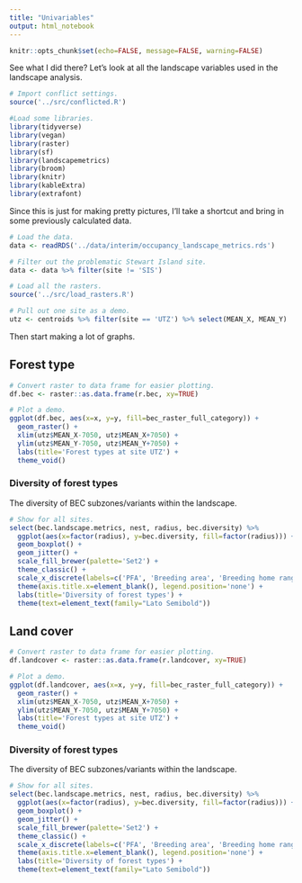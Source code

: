 ```yaml
---
title: "Univariables"
output: html_notebook
---
```


```r
knitr::opts_chunk$set(echo=FALSE, message=FALSE, warning=FALSE)
```

See what I did there? Let's look at all the landscape variables used in the landscape analysis.

```r
# Import conflict settings.
source('../src/conflicted.R')

#Load some libraries.
library(tidyverse)
library(vegan)
library(raster)
library(sf)
library(landscapemetrics)
library(broom)
library(knitr)
library(kableExtra)
library(extrafont)
```

Since this is just for making pretty pictures, I'll take a shortcut and bring in some previously calculated data.

```r
# Load the data.
data <- readRDS('../data/interim/occupancy_landscape_metrics.rds')

# Filter out the problematic Stewart Island site.
data <- data %>% filter(site != 'SIS')

# Load all the rasters.
source('../src/load_rasters.R')

# Pull out one site as a demo.
utz <- centroids %>% filter(site == 'UTZ') %>% select(MEAN_X, MEAN_Y)
```

Then start making a lot of graphs.

## Forest type

```r
# Convert raster to data frame for easier plotting.
df.bec <- raster::as.data.frame(r.bec, xy=TRUE)

# Plot a demo.
ggplot(df.bec, aes(x=x, y=y, fill=bec_raster_full_category)) +
  geom_raster() +
  xlim(utz$MEAN_X-7050, utz$MEAN_X+7050) +
  ylim(utz$MEAN_Y-7050, utz$MEAN_Y+7050) +
  labs(title='Forest types at site UTZ') +
  theme_void()

```

### Diversity of forest types

The diversity of BEC subzones/variants within the landscape.

```r
# Show for all sites.
select(bec.landscape.metrics, nest, radius, bec.diversity) %>% 
  ggplot(aes(x=factor(radius), y=bec.diversity, fill=factor(radius))) +
  geom_boxplot() +
  geom_jitter() +
  scale_fill_brewer(palette='Set2') +
  theme_classic() +
  scale_x_discrete(labels=c('PFA', 'Breeding area', 'Breeding home range', 'maximum range')) +
  theme(axis.title.x=element_blank(), legend.position='none') +
  labs(title='Diversity of forest types') +
  theme(text=element_text(family="Lato Semibold"))
```

## Land cover

```r
# Convert raster to data frame for easier plotting.
df.landcover <- raster::as.data.frame(r.landcover, xy=TRUE)

# Plot a demo.
ggplot(df.landcover, aes(x=x, y=y, fill=bec_raster_full_category)) +
  geom_raster() +
  xlim(utz$MEAN_X-7050, utz$MEAN_X+7050) +
  ylim(utz$MEAN_Y-7050, utz$MEAN_Y+7050) +
  labs(title='Forest types at site UTZ') +
  theme_void()

```

### Diversity of forest types

The diversity of BEC subzones/variants within the landscape.

```r
# Show for all sites.
select(bec.landscape.metrics, nest, radius, bec.diversity) %>% 
  ggplot(aes(x=factor(radius), y=bec.diversity, fill=factor(radius))) +
  geom_boxplot() +
  geom_jitter() +
  scale_fill_brewer(palette='Set2') +
  theme_classic() +
  scale_x_discrete(labels=c('PFA', 'Breeding area', 'Breeding home range', 'maximum range')) +
  theme(axis.title.x=element_blank(), legend.position='none') +
  labs(title='Diversity of forest types') +
  theme(text=element_text(family="Lato Semibold"))
```













